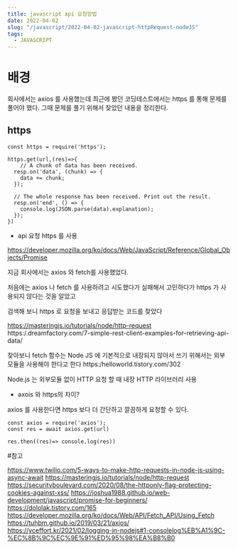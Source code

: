 ```yaml
---
title: javascript api 요청방법
date: 2022-04-02
slug: "/javascript/2022-04-02-javascript-httpRequest-nodeJS"
tags:
  - JAVASCRIPT
--- 
```

# 배경
회사에서는 axios 를 사용했는데
최근에 봤던 코딩테스트에서는 https 를 통해
문제를 풀어야 했다.
그때 문제를 풀기 위해서 찾았던 내용을 정리한다.


## https 
```
const https = require('https');

https.get(url,(res)=>{
    // A chunk of data has been received.
  resp.on('data', (chunk) => {
    data += chunk;
  });

  // The whole response has been received. Print out the result.
  resp.on('end', () => {
    console.log(JSON.parse(data).explanation);
  });
})
```
* api 요청 https 를 사용

https://developer.mozilla.org/ko/docs/Web/JavaScript/Reference/Global_Objects/Promise

지금 회사에서는 axios 와 fetch를 사용했었다.

처음에는 axios 나 fetch 를 사용하려고 시도했다가 실패해서
고민하다가 https 가 사용되지 않다는 것을 알았고

검색해 보니 https 로 요청을 보내고 응답받는 코드를 찾았다

https://masteringjs.io/tutorials/node/http-request
https:/.dreamfactory.com/7-simple-rest-client-examples-for-retrieving-api-data/

찾아보니 fetch 함수는 Node JS 에 기본적으로 내장되지 않아서
쓰기 위해서는 외부 모듈을 사용해야 한다고 한다
https:/helloworld.tistory.com/302

Node.js 는 외부모듈 없이 HTTP 요청 할 때 내장 HTTP 라이브러리 사용

* axois 와 https의 차이?

axios 를 사용한다면 https 보다 더 간단하고 깔끔하게 요청할 수 있다.

```
const axios = require('axios');
const res = await axios.get(url)

res.then((res)=> console.log(res))
```

#참고

https://www.twilio.com/5-ways-to-make-http-requests-in-node-js-using-async-await
https://masteringjs.io/tutorials/node/http-request
https://securityboulevard.com/2020/08/the-httponly-flag-protecting-cookies-against-xss/
https://joshua1988.github.io/web-development/javascript/promise-for-beginners/
https://dololak.tistory.com/165
https://developer.mozilla.org/ko/docs/Web/API/Fetch_API/Using_Fetch
https://tuhbm.github.io/2019/03/21/axios/
https://yceffort.kr/2021/02/logging-in-nodejs#1-consolelog%EB%A1%9C-%EC%8B%9C%EC%9E%91%ED%95%98%EA%B8%B0
